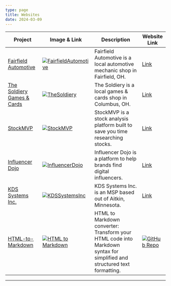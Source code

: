 ```yaml
---
type: page
title: Websites
date: 2024-03-09
---
```


| Project  | Image & Link  | Description | Website Link |
|----------|-------------|-------------|-------------|
| [Fairfield Automotive](https://www.fairfieldautomotiveservicecenter.com) | [![FairfieldAutomotive](/images/Fairfield-Automotive.webp)](https://www.fairfieldautomotiveservicecenter.com) | Fairfield Automotive is a local automotive mechanic shop in Fairfield, OH. | [Link](https://www.fairfieldautomotiveservicecenter.com) |
| [The Soldiery Games & Cards](https://www.thesoldiery.com) | [![TheSoldiery](/images/the-soldiery.png)](https://www.thesoldiery.com) | The Soldiery is a local games & cards shop in Columbus, OH. | [Link](https://www.thesoldiery.com) |
| [StockMVP](https://www.stock-mvp.com) | [![StockMVP](/images/stock-mvp.png)](https://www.stock-mvp.com) | StockMVP is a stock analysis platform built to save you time researching stocks. | [Link](https://www.stock-mvp.com) |
| [Influencer Dojo](https://micro-influencer-db.vercel.app/) | [![InfluencerDojo](/images/influencer-dojo.png)](https://micro-influencer-db.vercel.app/) | Influencer Dojo is a platform to help brands find digital influencers. | [Link](https://micro-influencer-db.vercel.app/) |
| [KDS Systems Inc.](https://www.kdssys.com) | [![KDSSystemsInc](/images/KDS-Systems-Inc.webp)](https://www.kdssys.com) | KDS Systems Inc. is an MSP based out of Aitkin, Minnesota. | [Link](https://www.kdssys.com) |
| [HTML-to-Markdown](https://html-to-markdown-omega.vercel.app/) | [![HTML to Markdown](/images/html-to-markdown.png)](https://html-to-markdown-omega.vercel.app/) | HTML to Markdown converter: Transform your HTML code into Markdown syntax for simplified and structured text formatting. | [![GitHub Repo](https://img.shields.io/github/forks/npasqualetti/html-to-markdown?style=social)](https://github.com/npasqualetti/html-to-markdown) |
---
